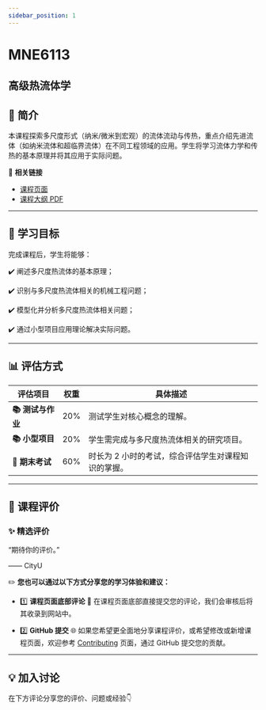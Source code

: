 ```yaml
---
sidebar_position: 1
---
```


# MNE6113
## 高级热流体学

## **📘 简介**
本课程探索多尺度形式（纳米/微米到宏观）的流体流动与传热，重点介绍先进流体（如纳米流体和超临界流体）在不同工程领域的应用。学生将学习流体力学和传热的基本原理并将其应用于实际问题。

🔗 **相关链接**
- [课程页面](https://www.cityu.edu.hk/catalogue/pg/202425/course/MNE6113.htm)
- [课程大纲 PDF](https://www.cityu.edu.hk/catalogue/pg/202425/course/MNE6113.pdf)

---

## **🎯 学习目标**

完成课程后，学生将能够：

✔️ 阐述多尺度热流体的基本原理；

✔️ 识别与多尺度热流体相关的机械工程问题；

✔️ 模型化并分析多尺度热流体相关问题；

✔️ 通过小型项目应用理论解决实际问题。

---

## **📊 评估方式**

| **评估项目**           | **权重** | **具体描述**                                                                                       |
|-----------------------|---------|---------------------------------------------------------------------------------------------------|
| **📚 测试与作业**       | 20%     | 测试学生对核心概念的理解。                                                                         |
| **📚 小型项目**         | 20%     | 学生需完成与多尺度热流体相关的研究项目。                                                          |
| **📖 期末考试**         | 60%     | 时长为 2 小时的考试，综合评估学生对课程知识的掌握。                                                |

---

## **💬 课程评价**

### ✨ **精选评价**
<div className={commentStyles.commentBox}>
    <p className={commentStyles.commentText}>
        “期待你的评价。”
    </p>
    <p className={commentStyles.commentAuthor}>—— CityU</p>
</div>

✏️ **您也可以通过以下方式分享您的学习体验和建议：**

- 1️⃣ **课程页面底部评论**
💬 在课程页面底部直接提交您的评论，我们会审核后将其收录到网站中。

- 2️⃣ **GitHub 提交**
🌐 如果您希望更全面地分享课程评价，或希望修改或新增课程页面，欢迎参考 [Contributing](/contributing) 页面，通过 GitHub 提交您的贡献。

---

## **💡 加入讨论**

在下方评论分享您的评价、问题或经验👇
<Utterances />
